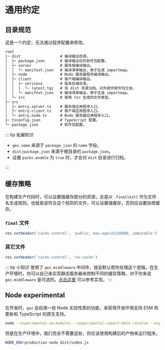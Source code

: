 # 通用约定

## 目录规范
这是一个约定，无法通过程序配置来修改。
```txt
root
│─ dist                  # 编译输出目录。
│  ├─ package.json       # 编译输出后的软件包配置。
│  ├─ server             # 服务端编译输出。
│  │  └─ manifest.json   # 编译清单输出，用于生成 importmap。
│  ├─ node               # Node 服务器程序编译输出。
│  ├─ client             # 客户端编译输出。
│  │  ├─ versions        # 版本存储目录。
│  │  │  └─ latest.tgz   # 将 dist 目录归档，对外提供软件包分发。
│  │  └─ manifest.json   # 编译清单输出，用于生成 importmap。
│  └─ src                # 使用 tsc 生成的文件类型。
├─ src
│  ├─ entry.server.ts    # 服务端应用程序入口。
│  ├─ entry.client.ts    # 客户端应用程序入口。
│  └─ entry.node.ts      # Node 服务器应用程序入口。
├─ tsconfig.json         # TypeScript 配置。
└─ package.json          # 软件包配置。
```
::: tip 拓展知识
- `gez.name` 来源于 `package.json` 的 `name` 字段。
- `dist/package.json` 来源于根目录的 `package.json`。
- 设置 `packs.enable` 为 `true` 时，才会对 `dist` 目录进行归档。

:::

## 缓存策略
在构建生产代码时，可以设置强缓存部分的资源，总是以 `.final[ext]` 作为文件名生成规则。也就是说符合这个规则的文件，可以设置强缓存，否则应设置协商缓存。

### `final` 文件
```ts
res.setHeader('cache-control', 'public, max-age=31536000, immutable')
```
### 其它文件
```ts
res.setHeader('cache-control', 'no-cache')
```
::: tip 小知识
使用了 `gez.middleware` 中间件，就会默认帮你处理这个逻辑。在生产环境时，你可以自己来实现静态服务器来控制不同的缓存策略，对于你来说 `gez.middleware` 是可选的。[点击这里](https://github.com/dp-os/gez/blob/master/packages/core/src/middleware.ts) 可以参考实现。
:::

## Node experimental
在开发时，`gez` 会启用一些 Node 实验性质的功能，来获得开发环境支持 ESM 热更新和 TypeScript 的原生支持。
```bash
node --experimental-vm-modules --experimental-import-meta-resolve --experimental-strip-types
```
但是在生产环境中，我们完全不需要这些，你应该使用构建后的产物来运行程序。
```bash
NODE_ENV=production node dist/index.js
```
